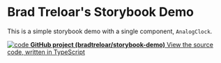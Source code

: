
<Meta title="Example/Introduction" />

<style>{`
  .link-item {
    display: block;
    padding: 20px 30px 20px 15px;
    border: 1px solid #00000010;
    border-radius: 5px;
    transition: background 150ms ease-out, border 150ms ease-out, transform 150ms ease-out;
    color: #333333;
    display: flex;
    align-items: flex-start;
  }

  .link-item:hover {
    border-color: #1EA7FD50;
    transform: translate3d(0, -3px, 0);
    box-shadow: rgba(0, 0, 0, 0.08) 0 3px 10px 0;
  }

  .link-item:active {
    border-color: #1EA7FD;
    transform: translate3d(0, 0, 0);
  }

  .link-item strong {
    font-weight: 700;
    display: block;
    margin-bottom: 2px;
  }
  
  .link-item img {
    height: 40px;
    width: 40px;
    margin-right: 15px;
    flex: none;
  }

  .link-item span {
    font-size: 14px;
    line-height: 20px;
  }
`}</style>

# Brad Treloar's Storybook Demo

This is a simple storybook demo with a single component, `AnalogClock`.

<a className="link-item" href="https://github.com/bradtreloar/storybook-demo" target="_blank">
  <img src={Code} alt="code" />
  <span>
    <strong>GitHub project (bradtreloar/storybook-demo)</strong>
    View the source code, written in TypeScript
  </span>
</a>
